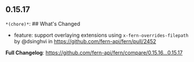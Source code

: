 ## 0.15.17
`*(chore)*`: ## What's Changed
* feature: support overlaying extensions using `x-fern-overrides-filepath` by @dsinghvi in https://github.com/fern-api/fern/pull/2452


**Full Changelog**: https://github.com/fern-api/fern/compare/0.15.16...0.15.17

